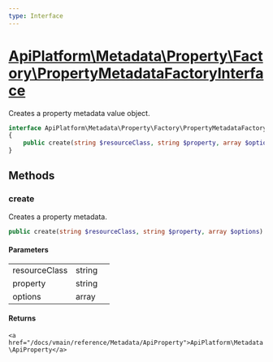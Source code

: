 ```yaml
---
type: Interface
---
```


# [ApiPlatform\Metadata\Property\Factory\PropertyMetadataFactoryInterface](/docs/vmain/reference/Metadata/Property/Factory/PropertyMetadataFactoryInterface)

Creates a property metadata value object.


```php
interface ApiPlatform\Metadata\Property\Factory\PropertyMetadataFactoryInterface
{
    public create(string $resourceClass, string $property, array $options): `<a href="/docs/vmain/reference/Metadata/ApiProperty">ApiPlatform\Metadata\ApiProperty</a>`
}
```
## Methods

### create

Creates a property metadata.

```php
public create(string $resourceClass, string $property, array $options): `<a href="/docs/vmain/reference/Metadata/ApiProperty">ApiPlatform\Metadata\ApiProperty</a>`
```

#### Parameters

<table><tbody>
<tr><td>resourceClass</td><td>string</td><td></td></tr><tr><td>property</td><td>string</td><td></td></tr><tr><td>options</td><td>array</td><td></td></tr>
</tbody>
</table>

#### Returns

`<a href="/docs/vmain/reference/Metadata/ApiProperty">ApiPlatform\Metadata\ApiProperty</a>`
